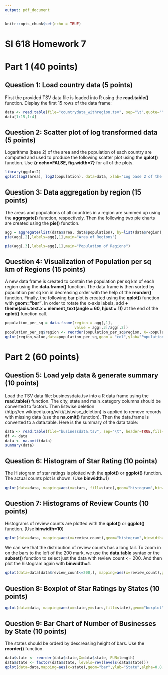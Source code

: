 ```yaml
---
output: pdf_document
---
```


```r
knitr::opts_chunk$set(echo = TRUE)
```

# SI 618 Homework 7

# Part 1 (40 points)

## Question 1: Load country data (5 points)

First the provided TSV data file is loaded into R using the **read.table()** function. Display the first 15 rows
of the data frame:

```r
data <- read.table(file="countrydata_withregion.tsv", sep="\t",quote="", header=TRUE)
data[1:15,1:4]
```

## Question 2: Scatter plot of log transformed data (5 points)

Logarithms (base 2) of the area and the population of each country are computed and used to produce the
following scatter plot using the **qplot()** function. Use **{r echo=FALSE, fig.width=7}** for all of the plots.

```r
library(ggplot2)
qplot(log2(area), log2(population), data=data, xlab="Log base 2 of the area", ylab="Log base 2 of the population")
```

## Question 3: Data aggregation by region (15 points)

The areas and populations of all countries in a region are summed up using the **aggregate()** function,
respectively. Then the following two pie charts are created using the **pie()** function.

```r
agg = aggregate(list(data$area, data$population), by=list(data$region), FUN=sum, na.rm=TRUE)
pie(agg[,2],labels=agg[,1],main="Area of Regions")
```

```r
pie(agg[,3],labels=agg[,1],main="Population of Regions")
```

## Question 4: Visualization of Population per sq km of Regions (15 points)

A new data frame is created to contain the population per sq km of each region using the **data.frame()**
function. The data frame is then sorted by population per sq km in decreasing order with the help of the
**reorder()** function. Finally, the following bar plot is created using the **qplot()** function with **geom=“bar”**.
In order to rotate the x-axis labels, add **+ theme(axis.text.x = element_text(angle = 60, hjust =
1))** at the end of the **qplot()** function call.

```r
population_per_sq = data.frame(region = agg[,1],
                               value = agg[,3]/agg[,2])
population_per_sq$region <- reorder(population_per_sq$region, X=-population_per_sq$value, order=is.ordered(population_per_sq))
qplot(region,value,data=population_per_sq,geom = "col",ylab="Population per sq km of Regions", xlab="Region",)+ theme(axis.text.x = element_text(angle = 60, hjust = 1))
```


# Part 2 (60 points)
## Question 5: Load yelp data & generate summary (10 points)

Load the TSV data file: businessdata.tsv into a R data frame using the **read.table()** function. The city, state
and main_category columns should be converted to factors. Then listwise deletion (http://en.wikipedia.org/wiki/Listwise_deletion) is applied to remove records with missing data (use the **na.omit()** function). Then
the data.frame is converted to a data.table. Here is the summary of the data table:

```r
data <- read.table(file="businessdata.tsv", sep="\t", header=TRUE,fill=TRUE,quote="", colClasses=c("character","factor","factor","numeric","numeric","factor"))
df <- data
data <- na.omit(data)
summary(data)
```

## Question 6: Histogram of Star Rating (10 points)

The Histogram of star ratings is plotted with the **qplot()** or **ggplot()** function. The actual counts plot is
shown. (Use **binwidth=1**)

```r
qplot(data=data, mapping=aes(x=stars, fill=state),geom="histogram",binwidth=1,xlab="Stars",main="Histograms of Star Ratings")+ facet_grid(. ~ state)
```

## Question 7: Histograms of Review Counts (10 points)

Histograms of review counts are plotted with the **qplot()** or **ggplot()** function. (Use **binwidth=10**)

```r
qplot(data=data, mapping=aes(x=review_count),geom="histogram",binwidth=10,xlab="Review Counts",main="Histograms of Review Counts", alpha=0.8, show.legend = F)
```

We can see that the distribution of review counts has a long tail. To zoom in on the bars to the left of the
200 mark, we use the **data.table** syntax or the **subset()** function to select just the data with review count
<= 200. And then plot the histogram again with **binwidth=1**.

```r
qplot(data=data[data$review_count<=200,], mapping=aes(x=review_count),geom="histogram",binwidth=1,xlab="Review Counts",main="Histograms of Review Counts (Filtered)", alpha=0.8, show.legend = F)
```

## Question 8: Boxplot of Star Ratings by States (10 points)

```r
qplot(data=data, mapping=aes(x=state,y=stars,fill=state),geom="boxplot",ylab="Stars",main="Star Ratings by States")
```

## Question 9: Bar Chart of Number of Businesses by State (10 points)

The states should be orderd by descreasing height of bars. Use the **reorder()** function.

```r
data$state <- reorder(data$state,X=data$state, FUN=length)
data$state <- factor(data$state, levels=rev(levels(data$state)))
qplot(data=data,mapping=aes(x=state),geom="bar",ylab="State",alpha=0.8,show.legend=F)
```
